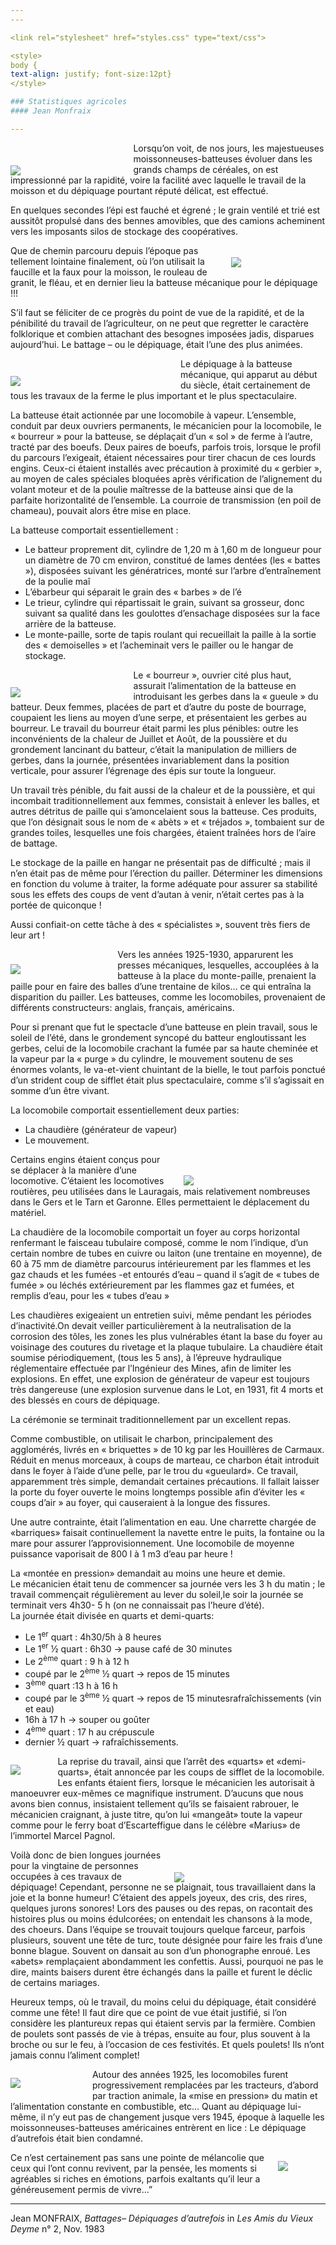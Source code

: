 ```yaml
---
---  

<link rel="stylesheet" href="styles.css" type="text/css">

<style>
body {
text-align: justify; font-size:12pt}
</style>

### Statistiques agricoles  
#### Jean Monfraix  

---  
```


<div style= "float:left;position: relative; width:35%; top: 22px;margin-right: 20px">

![](Moissoneuse.jpg)  
</div>

Lorsqu’on voit, de nos jours, les majestueuses moissonneuses-batteuses évoluer dans les grands champs de céréales, on est impressionné par la rapidité, voire la facilité avec laquelle le travail de la moisson et du dépiquage pourtant réputé délicat, est effectué.

En quelques secondes l’épi est fauché et égrené ; le grain ventilé et trié est aussitôt propulsé dans des bennes amovibles, que des camions acheminent vers les imposants silos de stockage des coopératives.  

<div style= "float:right;position: relative; width:30%; top: 5px;margin-left: 20px">

![](faucheurs-2-signc3a9e.jpg) 

</div>


Que de chemin parcouru depuis l’époque pas tellement lointaine finalement, où l’on utilisait la faucille et la faux pour la moisson, le rouleau de granit, le fléau, et en dernier lieu la batteuse mécanique pour le dépiquage !!!

S’il faut se féliciter de ce progrès du point de vue de la rapidité, et de la pénibilité du travail de l’agriculteur, on ne peut que regretter le caractère folklorique et combien attachant des besognes imposées jadis, disparues aujourd’hui. Le battage – ou le dépiquage, était l’une des plus animées.

<div style= "float:left;position: relative; width:50%; top: 14px;margin-right: 20px">

![](batteuses-donneville-5.jpg)  
</div>

Le dépiquage à la batteuse mécanique, qui apparut au début du siècle, était certainement de tous les travaux de la ferme le plus important et le plus spectaculaire.

La batteuse était actionnée par une locomobile à vapeur. L’ensemble, conduit par deux ouvriers permanents, le mécanicien pour la locomobile, le « bourreur » pour la batteuse, se déplaçait d’un « sol » de ferme à l’autre, tracté par des boeufs. Deux paires de boeufs, parfois trois, lorsque le profil du parcours l’exigeait, étaient nécessaires pour tirer chacun de ces lourds engins. Ceux-ci étaient installés avec précaution à proximité du « gerbier », au moyen de cales spéciales bloquées après vérification de l’alignement du volant moteur et de la poulie maîtresse de la batteuse ainsi que de la parfaite horizontalité de l’ensemble. La courroie de transmission (en poil de chameau), pouvait alors être mise en place.

La batteuse comportait essentiellement :

 + Le batteur proprement dit, cylindre de 1,20 m à 1,60 m de longueur pour un diamètre de 70 cm environ, constitué de lames dentées (les « battes »), disposées suivant les génératrices, monté sur l’arbre d’entraînement de la poulie maî  
 + L’ébarbeur qui séparait le grain des « barbes » de l’é  
 + Le trieur, cylindre qui répartissait le grain, suivant sa grosseur, donc suivant sa qualité dans les goulottes d’ensachage disposées sur la face arrière de la batteuse.  
 + Le monte-paille, sorte de tapis roulant qui recueillait la paille à la sortie des « demoiselles » et l’acheminait vers le pailler ou le hangar de stockage.  
 
<div style= "float:left;position: relative; width:35%; top: 14px;margin-right: 20px">

![](bourreurs-2014.jpg)  
</div>

Le « bourreur », ouvrier cité plus haut, assurait l’alimentation de la batteuse en introduisant les gerbes dans la « gueule » du batteur. Deux femmes, placées de part et d’autre du poste de bourrage, coupaient les liens au moyen d’une serpe, et présentaient les gerbes au bourreur. Le travail du bourreur était parmi les plus pénibles: outre les inconvénients de la chaleur de Juillet et Août, de la poussière et du grondement lancinant du batteur, c’était la manipulation de milliers de gerbes, dans la journée, présentées invariablement dans la position verticale, pour assurer l’égrenage des épis sur toute la longueur.

Un travail très pénible, du fait aussi de la chaleur et de la poussière, et qui incombait traditionnellement aux femmes, consistait à enlever les balles, et autres détritus de paille qui s’amoncelaient sous la batteuse. Ces produits, que l’on désignait sous le nom de « abèts » et « tréjados », tombaient sur de grandes toiles, lesquelles une fois chargées, étaient traînées hors de l’aire de battage.

Le stockage de la paille en hangar ne présentait pas de difficulté ; mais il n’en était pas de même pour l’érection du pailler. Déterminer les dimensions en fonction du volume à traiter, la forme adéquate pour assurer sa stabilité sous les effets des coups de vent d’autan à venir, n’était certes pas à la portée de quiconque !

Aussi confiait-on cette tâche à des « spécialistes », souvent très fiers de leur art !

<div style= "float:left;position: relative; width:30%; top: 10px;margin-right: 20px">

![](fete des battages.jpg)  
</div>  

Vers les années 1925-1930, apparurent les presses mécaniques, lesquelles, accouplées à la batteuse à la place du monte-paille, prenaient la paille pour en faire des balles d’une trentaine de kilos… ce qui entraîna la disparition du pailler. Les batteuses, comme les locomobiles, provenaient de différents constructeurs: anglais, français, américains.

Pour si prenant que fut le spectacle d’une batteuse en plein travail, sous le soleil de l’été, dans le grondement syncopé du batteur engloutissant les gerbes, celui de la locomobile crachant la fumée par sa haute cheminée et la vapeur par la « purge » du cylindre, le mouvement soutenu de ses énormes volants, le va-et-vient chuintant de la bielle, le tout parfois ponctué d’un strident coup de sifflet était plus spectaculaire, comme s’il s’agissait en somme d’un être vivant.

La locomobile comportait essentiellement deux parties:  

 + La chaudière (générateur de vapeur)  
 + Le mouvement.  
 
<div style= "float:right;position: relative; width:45%; top: 20px;margin-left: 20px">

![](locomotive aureville 2014.jpg) 

</div>

Certains engins étaient conçus pour se déplacer à la manière d’une locomotive. C’étaient les locomotives routières, peu utilisées dans le Lauragais, mais relativement nombreuses dans le Gers et le Tarn et Garonne. Elles permettaient le déplacement du matériel.

La chaudière de la locomobile comportait un foyer au corps horizontal renfermant le faisceau tubulaire composé, comme le nom l’indique, d’un certain nombre de tubes en cuivre ou laiton (une trentaine en moyenne), de 60 à 75 mm de diamètre parcourus intérieurement par les flammes et les gaz chauds et les fumées -et entourés d’eau – quand il s’agit de « tubes de fumée » ou léchés extérieurement par les flammes gaz et fumées, et remplis d’eau, pour les « tubes d’eau »

Les chaudières exigeaient un entretien suivi, même pendant les périodes d’inactivité.On devait veiller particulièrement à la neutralisation de la corrosion des tôles, les zones les plus vulnérables étant la base du foyer au voisinage des coutures du rivetage et la plaque tubulaire. La chaudière était soumise périodiquement, (tous les 5 ans), à l’épreuve hydraulique réglementaire effectuée par l’Ingénieur des Mines, afin de limiter les explosions. En effet, une explosion de générateur de vapeur est toujours très dangereuse (une explosion survenue dans le Lot, en 1931, fit 4 morts et des blessés en cours de dépiquage.

La cérémonie se terminait traditionnellement par un excellent repas.

Comme combustible, on utilisait le charbon, principalement des agglomérés, livrés en « briquettes » de 10 kg par les Houillères de Carmaux. Réduit en menus morceaux, à coups de marteau, ce charbon était introduit dans le foyer à l’aide d’une pelle, par le trou du «gueulard». Ce travail, apparemment très simple, demandait certaines précautions. Il fallait  laisser la porte du foyer ouverte le moins longtemps possible afin d’éviter les « coups d’air » au foyer, qui causeraient à la longue des fissures.

Une autre contrainte, était l’alimentation en eau. Une charrette chargée de «barriques» faisait continuellement la navette entre le puits, la fontaine ou la mare pour assurer l’approvisionnement. Une locomobile de moyenne puissance vaporisait de 800 l à 1 m3 d’eau par heure !

La «montée en pression» demandait au moins une heure et demie.  
Le mécanicien était tenu de commencer sa journée vers les 3 h du matin ; le travail commençait régulièrement au lever du soleil,le soir la journée se terminait vers 4h30- 5 h (on ne connaissait pas l’heure d’été).  
La journée était divisée en quarts et demi-quarts:
 
 + Le 1^er^ quart : 4h30/5h à 8 heures  
 + Le 1^er^  ½ quart : 6h30 → pause café de 30 minutes 
 + Le 2^ème^ quart : 9 h à 12 h
 + coupé par le 2^ème^ ½ quart → repos de 15 minutes  
 + 3^ème^ quart :13 h à 16 h  
 + coupé par le 3^ème^ ½ quart → repos de 15 minutesrafraîchissements (vin et eau)  
 + 16h à 17 h → souper ou goûter  
 + 4^ème^ quart : 17 h au crépuscule  
 + dernier ½ quart → rafraîchissements.  
 


<div style= "float:left;position: relative; width:11%; top: 00px;margin-right: 20px">

![](scene-de-battage-deyme-1939-1.jpg)  
</div>


La reprise du travail, ainsi que l’arrêt des «quarts» et «demi-quarts», était annoncée par les coups de sifflet de la locomobile. Les enfants étaient fiers, lorsque le mécanicien les autorisait à manoeuvrer eux-mêmes ce magnifique instrument. D’aucuns que nous avons bien connus, insistaient tellement qu’ils se faisaient rabrouer, le mécanicien craignant, à juste titre, qu’on lui «mangeât» toute la vapeur comme pour le ferry boat d’Escarteffigue dans le célèbre «Marius» de l’immortel Marcel Pagnol.


 
<div style= "float:right;position: relative; width:48%; top: 22px;margin-left: 20px">

![](depart-aux-champs.jpg) 
</div>
Voilà donc de bien longues journées pour la vingtaine de personnes occupées à ces travaux de dépiquage! Cependant, personne ne se plaignait, tous travaillaient dans la joie et la bonne humeur! C’étaient des appels joyeux, des cris, des rires, quelques jurons sonores! Lors des pauses ou des repas, on racontait des histoires plus ou moins édulcorées; on entendait les chansons à la mode, des choeurs. Dans l’équipe se trouvait toujours quelque farceur, parfois plusieurs, souvent une tête de turc, toute désignée pour faire les frais d’une bonne blague. Souvent on dansait au son d’un phonographe enroué. Les «abets» remplaçaient abondamment les confettis. Aussi, pourquoi ne pas le dire, maints baisers durent être échangés dans la paille et furent le déclic de certains mariages.

Heureux temps, où le travail, du moins celui du dépiquage, était considéré comme une fête! Il faut dire que ce point de vue était justifié, si l’on considère les plantureux repas qui étaient servis par la fermière. Combien de poulets sont passés de vie à trépas, ensuite au four, plus souvent à la broche ou sur le feu, à l’occasion de ces festivités. Et quels poulets! Ils n’ont jamais connu l’aliment complet!

<div style= "float:left;position: relative; width:22%; top: 00px;margin-right: 20px">

![](tracteur.jpg)  
</div>
Autour des années 1925, les locomobiles furent progressivement remplacées par les tracteurs, d’abord par traction animale, la «mise en pression» du matin et l’alimentation constante en combustible, etc… Quant au dépiquage lui-même, il n’y eut pas de changement jusque vers 1945, époque à laquelle les moissonneuses-batteuses américaines entrèrent en lice : Le dépiquage d’autrefois était bien condamné.  


<div style= "float:right;position: relative; width:15%; top: 00px;margin-left: 20px">

![](scenes-de-battages-venerque-1930.jpg) 
</div>

Ce n’est certainement pas sans une pointe de mélancolie que ceux qui l’ont connu revivent, par la pensée, les moments si agréables si riches en émotions, parfois exaltants qu’il leur a généreusement permis de vivre…”

---

Jean MONFRAIX, *Battages– Dépiquages d’autrefois* in *Les Amis du Vieux Deyme* n° 2, Nov. 1983